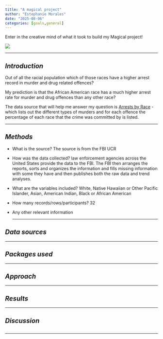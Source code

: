 ```yaml
---
title: "A magical project"
author: "Estephanie Morales"
date: "2025-08-06"
categories: [goals,general]
---
```


Enter in the creative mind of what it took to build my Magical project!

![](tech-jobs-in-India--1--9.webp)

------------------------------------------------------------------------

## *Introduction* {#sec-intro}

Out of all the racial population which of those races have a higher arrest record in murder and drug related offences? 

My prediction is that the African American race has a much higher arrest rate for murder and drug offences than any other race?

The data source that will help me answer my question is [Arrests by Race](https://www.kaggle.com/datasets/rishidamarla/arrests-by-race/data) - which lists out the different types of murders and for each offence the percentage of each race that the crime was committed by is listed.

------------------------------------------------------------------------

## *Methods* {#sec-methods}

-   What is the source? The source is from the FBI UCR 

<!-- -->

-   How was the data collected? law enforcement agencies across the United States provide the data to the FBI. The FBI then arranges the reports, sorts and organizes the information and fills missing information with some they have and then publishes both the raw data and trend analyses.   

<!-- -->

-   What are the variables included? White, Native Hawaiian or Other Pacific Islander, Asian, American Indian, Black or African American

<!-- -->

-   How many records/rows/participants? 32  

<!-- -->

-   Any other relevant information  

    ------------------------------------------------------------------------

## *Data sources*

------------------------------------------------------------------------

## *Packages used*

------------------------------------------------------------------------

## *Approach*

------------------------------------------------------------------------

## *Results*

------------------------------------------------------------------------

## *Discussion*

## 

------------------------------------------------------------------------
